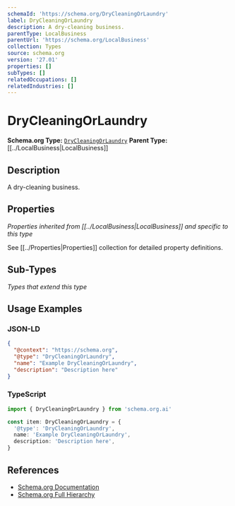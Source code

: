 ```yaml
---
schemaId: 'https://schema.org/DryCleaningOrLaundry'
label: DryCleaningOrLaundry
description: A dry-cleaning business.
parentType: LocalBusiness
parentUrl: 'https://schema.org/LocalBusiness'
collection: Types
source: schema.org
version: '27.01'
properties: []
subTypes: []
relatedOccupations: []
relatedIndustries: []
---
```

# DryCleaningOrLaundry

**Schema.org Type:** [`DryCleaningOrLaundry`](https://schema.org/DryCleaningOrLaundry)
**Parent Type:** [[../LocalBusiness|LocalBusiness]]

## Description

A dry-cleaning business.

## Properties

*Properties inherited from [[../LocalBusiness|LocalBusiness]] and specific to this type*

See [[../Properties|Properties]] collection for detailed property definitions.

## Sub-Types

*Types that extend this type*

## Usage Examples

### JSON-LD

```json
{
  "@context": "https://schema.org",
  "@type": "DryCleaningOrLaundry",
  "name": "Example DryCleaningOrLaundry",
  "description": "Description here"
}
```

### TypeScript

```typescript
import { DryCleaningOrLaundry } from 'schema.org.ai'

const item: DryCleaningOrLaundry = {
  '@type': 'DryCleaningOrLaundry',
  name: 'Example DryCleaningOrLaundry',
  description: 'Description here',
}
```

## References

- [Schema.org Documentation](https://schema.org/DryCleaningOrLaundry)
- [Schema.org Full Hierarchy](https://schema.org/docs/full.html)
